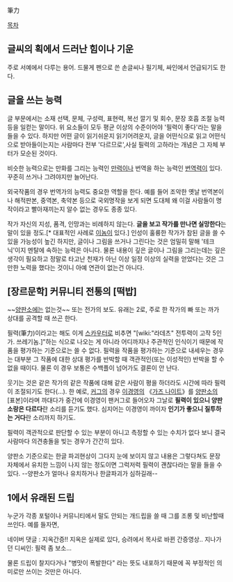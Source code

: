 筆力

[[목차]]
== 글씨의 획에서 드러난 힘이나 기운 ==

주로 서예에서 다루는 용어. 드물게 펜으로 쓴 손글씨나 필기체, 싸인에서 언급되기도 한다.

== 글을 쓰는 능력 ==
글 부문에서는 소재 선택, 문체, 구성력, 표현력, 복선 깔기 및 회수, 문장 호흡 조절 능력 등을 일컫는 말이다. 위 요소들이 모두 평균 이상의 수준이어야 '필력이 좋다'라는 말을 들을 수 있다. 하지만 어떤 글이 읽기쉬운지 읽기어려운지, 글을 어떤식으로 읽고 어떤식으로 받아들이는지는 사람마다 전부 '다르므로',사실 필력의 고하라는 개념은 그 자체 부터가 모순된 것이다.

비슷한 능력으로는 만화를 그리는 능력인 [[만력]]이나 번역을 하는 능력인 [[번역력]]이 있다. 꾸준히 쓰거나 그려야지만 늘어난다. 

외국작품의 경우 번역가의 능력도 중요한 역할을 한다. 예를 들어 조악한 옛날 번역본이나 해적판본, 중역본, 축약본 등으로 국외명작을 보게 되면 도대체 왜 이걸 사람들이 명작이라고 빨아재끼는지 알수 없는 경우도 종종 있다.

작가 자신의 지성, 품격, 인망과는 비례하지 않는다. '''글을 보고 작가를 만나면 실망한다'''는 말이 있을 정도.[* 대표적인 사례로 [[시구사와 케이이치|이놈]]이 있다.] 인성이 훌륭한 작가가 참된 글을 쓸 수 있을 가능성이 높긴 하지만, 글이나 그림을 쓰거나 그린다는 것은 엄밀히 말해 '테크닉'이지 멘탈에 속하는 능력은 아니다. 물론 내용이 깊은 글이나 그림을 그리는데는 깊은 생각이 필요하고 정말로 타고난 천재가 아닌 이상 일정 이상의 실력을 얻었다는 것은 그만한 노력을 했다는 것이니 아예 연관이 없는건 아니다.

== [장르문학] 커뮤니티 전통의 [떡밥] ==
~~[[양판소]]에는 없는것~~
또는 전가의 보도. 유래는 2로, 주로 한 작가의 빠 또는 까가 상대를 공격할 때 쓰곤 한다.

필력(筆力)이라고는 해도 이게 [[스카우터]]로 비추면 "[wiki:"라데츠" 전투력이 고작 5인가. 쓰레기놈.]"하는 식으로 나오는 게 아니라 어디까지나 주관적인 인식이기 때문에 작품을 평가하는 기준으로는 쓸 수 없다. 필력을 작품을 평가하는 기준으로 내세우는 경우는 대부분 그 작품에 대한 상대 평가를 반박할 때 객관적인(또는 이성적인) 반박을 할 수 없을 때이다. 물론 이 경우 보통은 수백플이 넘어가도 결론이 안 난다.

웃기는 것은 같은 작가의 같은 작품에 대해 같은 사람이 평을 하더라도 시간에 따라 필력이 조절되기도 한다(…). 한 예로, [[커그]]의 경우 [[이경영]]의 《[[가즈 나이트]]》를 [[양판소]]의 [표본]이라며 까대다가 중간에 이경영이 팬커그로 들어오자 그날로 '''필력이 있으니 양판소랑은 다르다'''란 소리를 듣기도 했다. 심지어는 이경영이 까이자 '''인기가 좋으니 질투하는 거다'''란 소리까지 하기도. 

필력이 객관적으로 판단할 수 있는 부분이 아니고 측정할 수 있는 수치가 없다 보니 결국 사람마다 의견충돌을 빚는 경우가 간간히 있다.

양판소 기준으로는 한글 파괴현상이 그다지 눈에 보이지 않고 내용은 그렇다쳐도 문장 자체에서 유치한 느낌이 나지 않는 정도이면 그럭저럭 필력이 괜찮다라는 말을 들을 수 있다. --양판소가 얼마나 유치하거나 한글파괴가 심하길래--

== 1에서 유래된 드립 ==
누군가 각종 포털이나 커뮤니티에서 말도 안되는 개드립을 쓸 때 그를 조롱 및 비난할때 쓰인다. 예를 들자면,

네이버 댓글 : 지옥간증!! 지옥은 실제로 있다, 승려에서 목사로 바뀐 간증영상..
지나가던 디씨인: 필력 좀 보소...

물론 드립이 찰지다거나 "병맛이 폭발한다" 라는 뜻도 내포하기 때문에 꼭 부정적인 의미로만 쓰이는 것만은 아니다.


